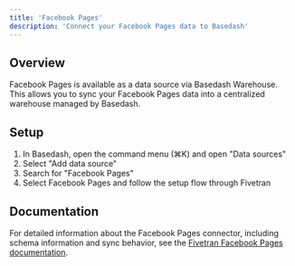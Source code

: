 ```yaml
---
title: 'Facebook Pages'
description: 'Connect your Facebook Pages data to Basedash'
---
```


## Overview

Facebook Pages is available as a data source via Basedash Warehouse. This allows you to sync your Facebook Pages data into a centralized warehouse managed by Basedash.

## Setup

1. In Basedash, open the command menu (⌘K) and open "Data sources"
2. Select "Add data source"
3. Search for "Facebook Pages"
4. Select Facebook Pages and follow the setup flow through Fivetran

## Documentation

For detailed information about the Facebook Pages connector, including schema information and sync behavior, see the [Fivetran Facebook Pages documentation](https://fivetran.com/docs/connectors/applications/facebook-pages).
